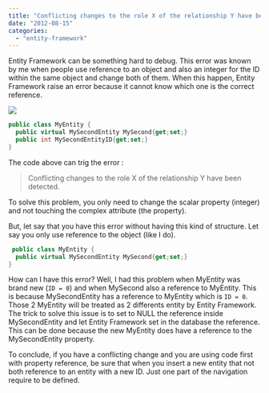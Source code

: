 ```yaml
---
title: "Conflicting changes to the role X of the relationship Y have been detected."
date: "2012-08-15"
categories: 
  - "entity-framework"
---
```


Entity Framework can be something hard to debug. This error was known by me when people use reference to an object and also an integer for the ID within the same object and change both of them. When this happen, Entity Framework raise an error because it cannot know which one is the correct reference.

![](images/ID-10078092.jpg)


```csharp
public class MyEntity { 
  public virtual MySecondEntity MySecond{get;set;} 
  public int MySecondEntityID{get;set;} 
} 
``` 

The code above can trig the error :

> Conflicting changes to the role X of the relationship Y have been detected.

To solve this problem, you only need to change the scalar property (integer) and not touching the complex attribute (the property).

But, let say that you have this error without having this kind of structure. Let say you only use reference to the object (like I do). 

```csharp
 public class MyEntity { 
  public virtual MySecondEntity MySecond{get;set;} 
} 
```

How can I have this error? Well, I had this problem when MyEntity was brand new (`ID = 0`) and when MySecond also a reference to MyEntity. This is because MySecondEntity has a reference to MyEntity which is `ID = 0`. Those 2 MyEntity will be treated as 2 differents entity by Entity Framework. The trick to solve this issue is to set to NULL the reference inside MySecondEntity and let Entity Framework set in the database the reference. This can be done because the new MyEntity does have a reference to the MySecondEntity property.

To conclude, if you have a conflicting change and you are using code first with property reference, be sure that when you insert a new entity that not both reference to an entity with a new ID. Just one part of the navigation require to be defined.
